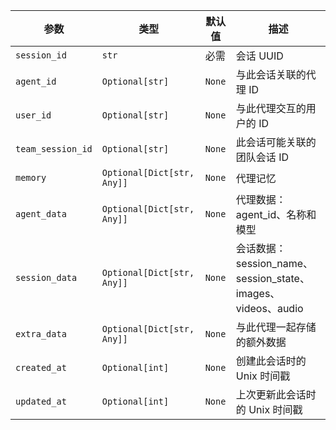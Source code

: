 | 参数 | 类型 | 默认值 | 描述 |
|-----------|------|---------|-------------|
| `session_id` | `str` | 必需 | 会话 UUID |
| `agent_id` | `Optional[str]` | `None` | 与此会话关联的代理 ID |
| `user_id` | `Optional[str]` | `None` | 与此代理交互的用户的 ID |
| `team_session_id` | `Optional[str]` | `None` | 此会话可能关联的团队会话 ID |
| `memory` | `Optional[Dict[str, Any]]` | `None` | 代理记忆 |
| `agent_data` | `Optional[Dict[str, Any]]` | `None` | 代理数据：agent_id、名称和模型 |
| `session_data` | `Optional[Dict[str, Any]]` | `None` | 会话数据：session_name、session_state、images、videos、audio |
| `extra_data` | `Optional[Dict[str, Any]]` | `None` | 与此代理一起存储的额外数据 |
| `created_at` | `Optional[int]` | `None` | 创建此会话时的 Unix 时间戳 |
| `updated_at` | `Optional[int]` | `None` | 上次更新此会话时的 Unix 时间戳 |